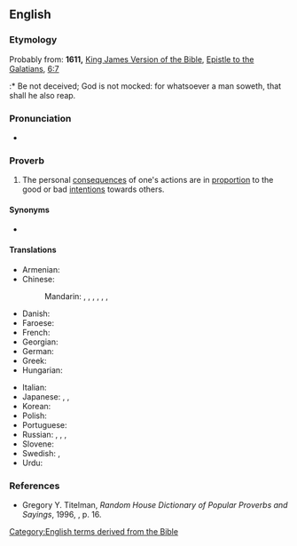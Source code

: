 ==English==

===Etymology===
Probably from: '''1611,''' [[w:King James Version of the Bible|King James Version of the Bible]], [[w:Epistle to the Galatians|Epistle to the Galatians]], [[s:Bible (King James)/Galatians#Chapter 6|6:7]]
:* Be not deceived; God is not mocked: for whatsoever a man soweth, that shall he also reap.

===Pronunciation===
* {{audio|en|en-au-as you sow, so shall you reap.ogg|Audio (AU)}}

===Proverb===
{{head|en|proverb}}

# {{lb|en|idiom}} The personal [[consequences]] of one's actions are in [[proportion]] to the good or bad [[intentions]] towards others.

====Synonyms====
* {{l|en|reap what one sows|you reap what you sow}}

====Translations====
{{trans-top|consequences of actions are in proportion to intentions}}
* Armenian: {{t|hy|ինչ որ ցանես, էն կհնձես}}
* Chinese:
*: Mandarin: {{t+|cmn|種瓜得瓜，種豆得豆|sc=Hani}}, {{t+|cmn|种瓜得瓜，种豆得豆|tr=zhòngguādéguā, zhǒngdòudédòu|sc=Hani}} {{qualifier|Literally: sow melons and you get melons, sow beans and you get beans}}, {{t+|cmn|種瓜得瓜|sc=Hani}}, {{t+|cmn|种瓜得瓜|tr=zhòngguādéguā|sc=Hani}}, {{t+|cmn|種豆得豆|sc=Hani}}, {{t+|cmn|种豆得豆|tr=zhǒngdòudédòu|sc=Hani}}, {{t|cmn|出乎爾者、反乎爾者也。|sc=Hani}}
* Danish: {{t|da|man ligger som man reder}}
* Faroese: {{t|fo|sjálvgjørt er væl gjørt}}
* French: {{t|fr|vous récolterez ce que vous semez}}
* Georgian: {{t|ka|რასაც დასთეს იმას მოიმკი|sc=Geor}}
* German: {{t|de|man erntet was man sät}}
* Greek: {{t|el|όπως στρώσεις, θα κοιμηθείς}}
* Hungarian: {{t+|hu|ki mint vet, úgy arat}}
{{trans-mid}}
* Italian: {{t|it|raccogli quello che semini}}
* Japanese: {{t|ja|蒔いた種は刈らねばならない|tr=まいたたねはからねばならない, maita tane wa karaneba naranai|sc=Jpan}}, {{t|ja|爾に出ずる者は、爾に反える|tr=なんじにいずるものは、なんじにかえる, nanji ni izuru mono wa, nanji ni kaeru|sc=Jpan}}, {{t|ja|悪事身に返る|tr=akuji mi ni kaeru (your evil deeds come back to you)|sc=Jpan}}
* Korean: {{t+|ko|콩 심은 데 콩 나고 팥 심은 데 팥 난다}}
* Polish: {{t|pl|kto sieje wiatr, zbiera burzę}}
* Portuguese: {{t|pt|você colhe o que planta}}
* Russian: {{t|ru|как посе́ешь, так и пожнёшь}}, {{t+|ru|что посе́ешь, то и пожнёшь}}, {{t+|ru|как ау́кнется, так и откли́кнется}}, {{t|ru|кто се́ет ветер, пожнёт бу́рю}}
* Slovene: {{t|sl|kakor boš sejal, tako boš žel}}
* Swedish: {{t|sv|som man sår får man skörda}}, {{t|sv|som man bäddar får man ligga}}
* Urdu: {{t|ur|جیسے کرنی ویسے بھرنی|sc=ur-Arab|tr=jaise karnī vaise bharnī}}
{{trans-bottom}}

===References===
* Gregory Y. Titelman, ''Random House Dictionary of Popular Proverbs and Sayings'', 1996, {{ISBN|0-679-44554-4}}, p. 16.

[[Category:English terms derived from the Bible]]